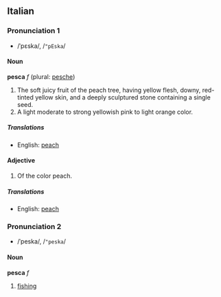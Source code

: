 ==Italian==
===Pronunciation 1===
*/ˈpɛska/, /<tt>"pEska</tt>/

====Noun====
'''pesca''' ''f'' (plural: [[pesche]])

#The soft juicy fruit of the peach tree, having yellow flesh, downy, red-tinted yellow skin, and a deeply sculptured stone containing a single seed.
#A light moderate to strong yellowish pink to light orange color.

=====Translations=====
*English: [[peach]]

====Adjective====
#Of the color peach.

=====Translations=====
*English: [[peach]]

===Pronunciation 2===
*/ˈpeska/, /<tt>"peska</tt>/

====Noun====
'''pesca''' ''f''<!-- no plural? -->

# [[fishing]]